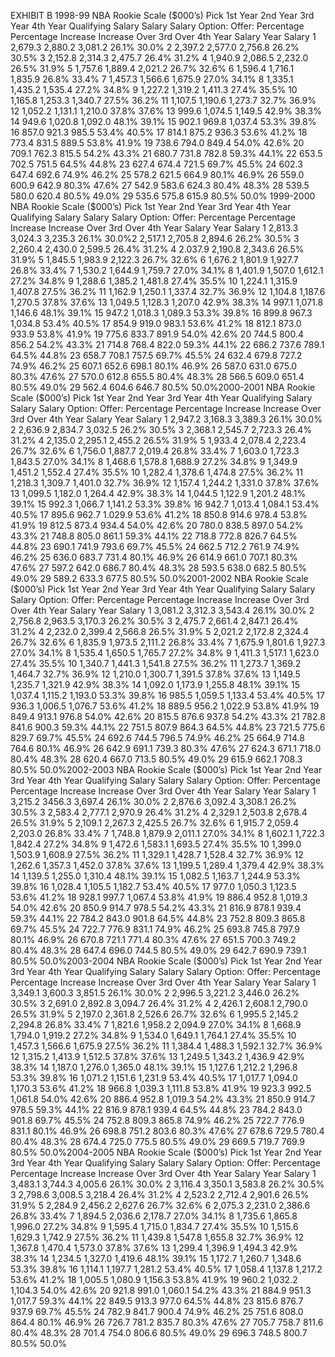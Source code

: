 EXHIBIT B
                         1998-99 NBA Rookie Scale
                                  (\$000's)
          Pick  1st Year 2nd Year 3rd Year 4th Year             Qualifying
                    Salary     Salary      Salary      Option:       Offer:
                                                  Percentage   Percentage
                                                     Increase     Increase
                                                    Over 3rd     Over 4th
                                                Year Salary Year Salary
              1     2,679.3   2,880.2      3,081.2      26.1\%        30.0\%
              2     2,397.2   2,577.0      2,756.8      26.2\%        30.5\%
              3     2,152.8   2,314.3      2,475.7      26.4\%        31.2\%
              4     1,940.9   2,086.5      2,232.0      26.5\%        31.9\%
              5     1,757.6   1,889.4      2,021.2      26.7\%        32.6\%
              6     1,596.4   1,716.1      1,835.9      26.8\%        33.4\%
              7     1,457.3   1,566.6      1,675.9      27.0\%        34.1\%
              8     1,335.1   1,435.2      1,535.4      27.2\%        34.8\%
              9     1,227.2   1,319.2      1,411.3      27.4\%        35.5\%
             10     1,165.8   1,253.3      1,340.7      27.5\%        36.2\%
             11     1,107.5   1,190.6      1,273.7      32.7\%        36.9\%
             12     1,052.2   1,131.1      1,210.0      37.8\%        37.6\%
             13       999.6   1,074.5      1,149.5      42.9\%        38.3\%
             14       949.6   1,020.8      1,092.0      48.1\%        39.1\%
             15       902.1     969.8      1,037.4      53.3\%        39.8\%
             16       857.0     921.3        985.5      53.4\%        40.5\%
             17       814.1     875.2        936.3      53.6\%        41.2\%
             18       773.4     831.5        889.5      53.8\%        41.9\%
             19       738.6     794.0        849.4      54.0\%        42.6\%
             20       709.1     762.3        815.5      54.2\%        43.3\%
             21       680.7     731.8        782.8      59.3\%        44.1\%
             22       653.5     702.5        751.5      64.5\%        44.8\%
             23       627.4     674.4        721.5      69.7\%        45.5\%
             24       602.3     647.4        692.6      74.9\%        46.2\%
             25       578.2     621.5        664.9      80.1\%        46.9\%
             26       559.0     600.9        642.9      80.3\%        47.6\%
             27       542.9     583.6        624.3      80.4\%        48.3\%
             28       539.5     580.0        620.4      80.5\%        49.0\%
             29       535.6     575.8        615.9      80.5\%        50.0\%
                        1999-2000 NBA Rookie Scale
                                  (\$000's)
          Pick  1st Year 2nd Year 3rd Year 4th Year             Qualifying
                    Salary     Salary      Salary      Option:       Offer:
                                                  Percentage   Percentage
                                                     Increase     Increase
                                                    Over 3rd     Over 4th
                                                Year Salary Year Salary
             1    2,813.3    3,024.3     3,235.3       26.1\%        30.0\%2 2,517.1 2,705.8 2,894.6 26.2\% 30.5\%
 3 2,260.4 2,430.0 2,599.5 26.4\% 31.2\%
 4 2.037.9 2,190.8 2,343.6 26.5\% 31.9\%
 5 1,845.5 1,983.9 2,122.3 26.7\% 32.6\%
 6 1,676.2 1,801.9 1,927.7 26.8\% 33.4\%
 7 1,530.2 1,644.9 1,759.7 27.0\% 34.1\%
 8 1,401.9 1,507.0 1,612.1 27.2\% 34.8\%
 9 1,288.6 1,385.2 1,481.8 27.4\% 35.5\%
10 1,224.1 1,315.9 1,407.8 27.5\% 36.2\%
11 1,162.9 1,250.1 1,337.4 32.7\% 36.9\%
12 1,104.8 1,187.6 1,270.5 37.8\% 37.6\%
13 1,049.5 1,128.3 1,207.0 42.9\% 38.3\%
14   997.1 1,071.8 1,146.6 48.1\% 39.1\%
15   947.2 1,018.3 1,089.3 53.3\% 39.8\%
16   899.8   967.3 1,034.8 53.4\% 40.5\%
17   854.9   919.0   983.1 53.6\% 41.2\%
18   812.1   873.0   933.9 53.8\% 41.9\%
19   775.6   833.7   891.9 54.0\% 42.6\%
20   744.5   800.4   856.2 54.2\% 43.3\%
21   714.8   768.4   822.0 59.3\% 44.1\%
22   686.2   737.6   789.1 64.5\% 44.8\%
23   658.7   708.1   757.5 69.7\% 45.5\%
24   632.4   679.8   727.2 74.9\% 46.2\%
25   607.1   652.6   698.1 80.1\% 46.9\%
26   587.0   631.0   675.0 80.3\% 47.6\%
27   570.0   612.8   655.5 80.4\% 48.3\%
28   566.5   609.0   651.4 80.5\% 49.0\%
29   562.4   604.6   646.7 80.5\% 50.0\%2000-2001 NBA Rookie Scale
(\$000's)
                     Pick  1st Year 2nd Year 3rd Year 4th Year        Qualifying
                               Salary  Salary    Salary      Option:      Offer:
                                                        Percentage   Percentage
                                                           Increase     Increase
                                                          Over 3rd     Over 4th
                                                      Year Salary Year Salary
   1     2,947.2 3,168.3    3,389.3   26.1\%      30.0\%
   2     2,636.9 2,834.7    3,032.5   26.2\%      30.5\%
   3     2,368.1 2,545.7    2,723.3   26.4\%      31.2\%
   4     2,135.0 2,295.1    2,455.2   26.5\%      31.9\%
   5     1,933.4 2,078.4    2,223.4   26.7\%      32.6\%
   6     1,756.0 1,887.7    2,019.4   26.8\%      33.4\%
   7     1,603.0 1,723.3    1,843.5   27.0\%      34.1\%
   8     1,468.6 1,578.8    1,688.9   27.2\%      34.8\%
   9     1,349.9 1,451.2    1,552.4   27.4\%      35.5\%
  10     1,282.4 1,378.6    1,474.8   27.5\%      36.2\%
  11     1,218.3 1,309.7    1,401.0   32.7\%      36.9\%
  12     1,157.4 1,244.2    1,331.0   37.8\%      37.6\%
  13     1,099.5 1,182.0    1,264.4   42.9\%      38.3\%
  14     1,044.5 1,122.9    1,201.2   48.1\%      39.1\%
  15       992.3 1,066.7    1,141.2   53.3\%      39.8\%
  16       942.7 1,013.4    1,084.1   53.4\%      40.5\%
  17       895.6   962.7    1.029.9   53.6\%      41.2\%
  18       850.8   914.6       978.4  53.8\%      41.9\%
  19       812.5   873.4       934.4  54.0\%      42.6\%
  20       780.0   838.5       897.0  54.2\%      43.3\%
  21       748.8   805.0       861.1  59.3\%      44.1\%
  22       718.8   772.8       826.7  64.5\%      44.8\%
  23       690.1   741.9       793.6  69.7\%      45.5\%
  24       662.5   712.2       761.9  74.9\%      46.2\%
  25       636.0   683.7       731.4  80.1\%      46.9\%
  26       614.9   661.0       707.1  80.3\%      47.6\%
  27       597.2   642.0       686.7  80.4\%      48.3\%
  28       593.5   638.0       682.5  80.5\%      49.0\%
  29       589.2   633.3       677.5  80.5\%      50.0\%2001-2002                    NBA                      Rookie            Scale
(\$000's)
                    Pick 1st Year 2nd Year 3rd Year 4th Year      Qualifying
                             Salary   Salary   Salary     Option:     Offer:
                                                     Percentage Percentage
                                                        Increase    Increase
                                                       Over 3rd    Over 4th
                                                    Year Salary Year Salary
   1     3,081.2 3,312.3   3,543.4   26.1\%      30.0\%
   2     2,756.8 2,963.5   3,170.3   26.2\%      30.5\%
   3     2,475.7 2,661.4   2,847.1   26.4\%      31.2\%
   4     2,232.0 2,399.4   2,566.8   26.5\%      31.9\%
   5     2,021.2 2,172.8   2,324.4   26.7\%      32.6\%
   6     1,835.9 1,973.5   2,111.2   26.8\%      33.4\%
   7     1,675.9 1,801.6   1,927.3   27.0\%      34.1\%
   8     1,535.4 1,650.5   1,765.7   27.2\%      34.8\%
   9     1,411.3 1,517.1   1,623.0   27.4\%      35.5\%
  10     1,340.7 1,441.3   1,541.8   27.5\%      36.2\%
  11     1,273.7 1,369.2   1,464.7   32.7\%      36.9\%
  12     1,210.0 1,300.7   1,391.5   37.8\%      37.6\%
  13     1,149.5 1,235.7   1,321.9   42.9\%      38.3\%
  14     1,092.0 1,173.9   1,255.8   48.1\%      39.1\%
  15     1,037.4 1,115.2   1,193.0   53.3\%      39.8\%
  16       985.5 1,059.5   1,133.4   53.4\%      40.5\%
  17       936.3 1,006.5   1,076.7   53.6\%      41.2\%
  18       889.5   956.2   1,022.9   53.8\%      41.9\%
  19       849.4   913.1     976.8   54.0\%      42.6\%
  20       815.5   876.6     937.8   54.2\%      43.3\%
  21       782.8   841.6     900.3   59.3\%      44.1\%
  22       751.5   807.9     864.3   64.5\%      44.8\%
  23       721.5   775.6     829.7   69.7\%      45.5\%
  24       692.6   744.5     796.5   74.9\%      46.2\%
  25       664.9   714.8     764.6   80.1\%      46.9\%
  26       642.9   691.1     739.3   80.3\%      47.6\%
  27       624.3   671.1     718.0   80.4\%      48.3\%
  28       620.4   667.0     713.5   80.5\%      49.0\%
  29       615.9   662.1     708.3   80.5\%      50.0\%2002-2003                     NBA                      Rookie              Scale
(\$000's)
                     Pick 1st Year 2nd Year 3rd Year 4th Year        Qualifying
                              Salary   Salary   Salary      Option:      Offer:
                                                       Percentage   Percentage
                                                          Increase     Increase
                                                         Over 3rd     Over 4th
                                                     Year Salary Year Salary
   1     3,215.2  3456.3   3,697.4    26.1\%     30.0\%
   2     2,876.6 3,092.4   3,308.1    26.2\%     30.5\%
   3     2,583.4 2,777.1   2,970.9    26.4\%     31.2\%
   4     2,329.1 2,503.8   2,678.4    26.5\%     31.9\%
   5     2,109.1 2,267.3   2,425.5    26.7\%     32.6\%
   6     1,915.7 2,059.4   2,203.0    26.8\%     33.4\%
   7     1,748.8 1,879.9   2,011.1    27.0\%     34.1\%
   8     1,602.1 1,722.3   1,842.4    27.2\%     34.8\%
   9     1,472.6 1,583.1   1,693.5    27.4\%     35.5\%
  10     1,399.0 1,503.9   1,608.9    27.5\%     36.2\%
  11     1,329.1 1,428.7   1,528.4    32.7\%     36.9\%
  12     1,262.6 1,357.3   1,452.0    37.8\%     37.6\%
  13     1,199.5 1,289.4   1,379.4    42.9\%     38.3\%
  14     1,139.5 1,255.0   1,310.4    48.1\%     39.1\%
  15     1,082.5 1,163.7   1,244.9    53.3\%     39.8\%
  16     1,028.4 1,105.5   1,182.7    53.4\%     40.5\%
  17       977.0 1,050.3   1,123.5    53.6\%     41.2\%
  18       928.1   997.7   1,067.4    53.8\%     41.9\%
  19       886.4   952.8   1,019.3    54.0\%     42.6\%
  20       850.9   914.7      978.5   54.2\%     43.3\%
  21       816.9   878.1      939.4   59.3\%     44.1\%
  22       784.2   843.0      901.8   64.5\%     44.8\%
  23       752.8   809.3      865.8   69.7\%     45.5\%
  24       722.7   776.9      831.1   74.9\%     46.2\%
  25       693.8   745.8      797.9   80.1\%     46.9\%
  26       670.8   721.1      771.4   80.3\%     47.6\%
  27       651.5   700.3      749.2   80.4\%     48.3\%
  28       647.4   696.0      744.5   80.5\%     49.0\%
  29       642.7   690.9      739.1   80.5\%     50.0\%2003-2004                    NBA                      Rookie            Scale
(\$000's)
                    Pick 1st Year 2nd Year 3rd Year 4th Year      Qualifying
                             Salary   Salary   Salary     Option:     Offer:
                                                     Percentage Percentage
                                                        Increase    Increase
                                                       Over 3rd    Over 4th
                                                    Year Salary Year Salary
   1     3,349.1 3,600.3   3,851.5   26.1\%      30.0\%
   2     2,996.5 3,221.2   3,446.0   26.2\%      30.5\%
   3     2,691.0 2,892.8   3,094.7   26.4\%      31.2\%
   4     2,426.1 2,608.1   2,790.0   26.5\%      31.9\%
   5     2,197.0 2,361.8   2,526.6   26.7\%      32.6\%
   6     1,995.5 2,145.2   2,294.8   26.8\%      33.4\%
   7     1,821.6 1,958.2   2,094.9   27.0\%      34.1\%
   8     1,668.9 1,794.0   1,919.2   27.2\%      34.8\%
   9     1,534.0 1,649.1   1,764.1   27.4\%      35.5\%
  10     1,457.3 1,566.6   1,675.9   27.5\%      36.2\%
  11     1,384.4 1,488.3   1,592.1   32.7\%      36.9\%
  12     1,315.2 1,413.9   1,512.5   37.8\%      37.6\%
  13     1,249.5 1,343.2   1,436.9   42.9\%      38.3\%
  14     1,187.0 1,276.0   1,365.0   48.1\%      39.1\%
  15     1,127.6 1,212.2   1,296.8   53.3\%      39.8\%
  16     1,071.2 1,151.6   1,231.9   53.4\%      40.5\%
  17     1,017.7 1,094.0   1,170.3   53.6\%      41.2\%
  18       966.8 1,039.3   1,111.8   53.8\%      41.9\%
  19       923.3   992.5   1,061.8   54.0\%      42.6\%
  20       886.4   952.8   1,019.3   54.2\%      43.3\%
  21       850.9   914.7     978.5   59.3\%      44.1\%
  22       816.9   878.1     939.4   64.5\%      44.8\%
  23       784.2   843.0     901.8   69.7\%      45.5\%
  24       752.8   809.3     865.8   74.9\%      46.2\%
  25       722.7   776.9     831.1   80.1\%      46.9\%
  26       698.8   751.2     803.6   80.3\%      47.6\%
  27       678.6   729.5     780.4   80.4\%      48.3\%
  28       674.4   725.0     775.5   80.5\%      49.0\%
  29       669.5   719.7     769.9   80.5\%      50.0\%2004-2005                     NBA                      Rookie              Scale
(\$000's)
                     Pick 1st Year 2nd Year 3rd Year 4th Year        Qualifying
                              Salary   Salary   Salary      Option:      Offer:
                                                       Percentage   Percentage
                                                          Increase     Increase
                                                         Over 3rd     Over 4th
                                                     Year Salary Year Salary
   1     3,483.1 3,744.3   4,005.6    26.1\%     30.0\%
   2     3,116.4 3,350.1   3,583.8    26.2\%     30.5\%
   3     2,798.6 3,008.5   3,218.4    26.4\%     31.2\%
   4     2,523.2 2,712.4   2,901.6    26.5\%     31.9\%
   5     2,284.9 2,456.2   2,627.6    26.7\%     32.6\%
   6     2,075.3 2,231.0   2,386.6    26.8\%     33.4\%
   7     1,894.5 2,036.6   2,178.7    27.0\%     34.1\%
   8     1,735.6 1,865.8   1,996.0    27.2\%     34.8\%
   9     1,595.4 1,715.0   1,834.7    27.4\%     35.5\%
  10     1,515.6 1,629.3   1,742.9    27.5\%     36.2\%
  11     1,439.8 1,547.8   1,655.8    32.7\%     36.9\%
  12     1,367.8 1,470.4   1,573.0    37.8\%     37.6\%
  13     1,299.4 1,396.9   1,494.3    42.9\%     38.3\%
  14     1,234.5 1,327.0   1,419.6    48.1\%     39.1\%
  15     1,172.7 1,260.7   1,348.6    53.3\%     39.8\%
  16     1,114.1 1,197.7   1,281.2    53.4\%     40.5\%
  17     1,058.4 1,137.8   1,217.2    53.6\%     41.2\%
  18     1,005.5 1,080.9   1,156.3    53.8\%     41.9\%
  19       960.2 1,032.2   1,104.3    54.0\%     42.6\%
  20       921.8   991.0   1,060.1    54.2\%     43.3\%
  21       884.9   951.3   1,017.7    59.3\%     44.1\%
  22       849.5   913.3      977.0   64.5\%     44.8\%
  23       815.6   876.7      937.9   69.7\%     45.5\%
  24       782.9   841.7      900.4   74.9\%     46.2\%
  25       751.6   808.0      864.4   80.1\%     46.9\%
  26       726.7   781.2      835.7   80.3\%     47.6\%
  27       705.7   758.7      811.6   80.4\%     48.3\%
  28       701.4   754.0      806.6   80.5\%     49.0\%
  29       696.3   748.5      800.7   80.5\%     50.0\%